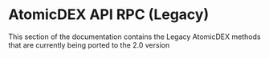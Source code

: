 
# AtomicDEX API RPC (Legacy)

This section of the documentation contains the Legacy AtomicDEX methods that are currently being ported to the 2.0 version

<TocForIndex />